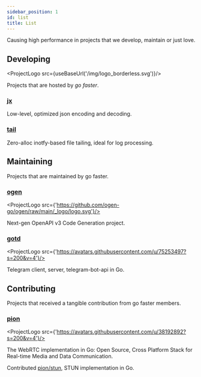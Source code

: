 ```yaml
---
sidebar_position: 1
id: list
title: List
---
```


Causing high performance in projects that we develop, maintain or just love.

## Developing


<ProjectLogo src={useBaseUrl('/img/logo_borderless.svg')}/>

Projects that are hosted by _go faster_.

### [jx](https://github.com/go-faster/jx)
Low-level, optimized json encoding and decoding.
### [tail](https://github.com/go-faster/tail)
Zero-alloc inotfy-based file tailing, ideal for log processing.

## Maintaining

Projects that are maintained by go faster.

### [ogen](https://github.com/ogen-go/ogen)

<ProjectLogo src={'https://github.com/ogen-go/ogen/raw/main/_logo/logo.svg'}/>

Next-gen OpenAPI v3 Code Generation project.

### [gotd](https://github.com/gotd/td)

<ProjectLogo src={'https://avatars.githubusercontent.com/u/75253497?s=200&v=4'}/>

Telegram client, server, telegram-bot-api in Go.

## Contributing

Projects that received a tangible contribution from go faster members.

### [pion](https://github.com/orgs/pion)

<ProjectLogo src={'https://avatars.githubusercontent.com/u/38192892?s=200&v=4'}/>

The WebRTC implementation in Go: Open Source, Cross Platform Stack for Real-time Media and Data Communication.

Contributed [pion/stun](https://github.com/pion/stun), STUN implementation in Go.
